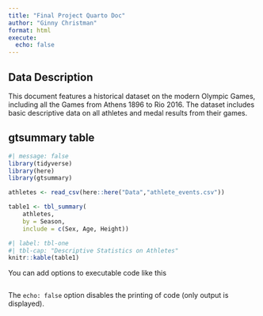 ```yaml
---
title: "Final Project Quarto Doc"
author: "Ginny Christman"
format: html
execute: 
  echo: false
---
```


## Data Description

This document features a historical dataset on the modern Olympic Games, including all the Games from Athens 1896 to Rio 2016. The dataset includes basic descriptive data on all athletes and medal results from their games.

## gtsummary table

```r
#| message: false
library(tidyverse)
library(here)
library(gtsummary)

athletes <- read_csv(here::here("Data","athlete_events.csv"))

table1 <- tbl_summary(
	athletes,
	by = Season,
	include = c(Sex, Age, Height))

#| label: tbl-one
#| tbl-cap: "Descriptive Statistics on Athletes"
knitr::kable(table1)
```

You can add options to executable code like this

```r

```

The `echo: false` option disables the printing of code (only output is displayed).
